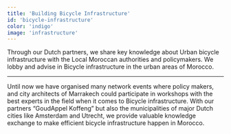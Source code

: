 ```yaml
---
title: 'Building Bicycle Infrastructure'
id: 'bicycle-infrastructure'
color: 'indigo'
image: 'infrastructure'
---
```


Through our Dutch partners, we share key knowledge about Urban bicycle infrastructure with the Local Moroccan authorities and policymakers. We lobby and advise in Bicycle infrastructure in the urban areas of Morocco.

---

Until now we have organised many network events where policy makers, and city architects of Marrakech could participate in workshops with the best experts in the field when it comes to Bicycle infrastructure. With our partners “GoudAppel Koffeng” but also the municipalities of major Dutch cities like Amsterdam and Utrecht, we provide valuable knowledge exchange to make efficient bicycle infrastructure happen in Morocco.
